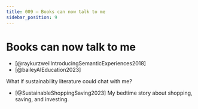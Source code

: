 ```yaml
---
title: 009 — Books can now talk to me
sidebar_position: 9
---
```


# Books can now talk to me

- [@raykurzweilIntroducingSemanticExperiences2018]
- [@baileyAIEducation2023]

What if sustainability literature could chat with me?

- [@SustainableShoppingSaving2023] My bedtime story about shopping, saving, and investing.